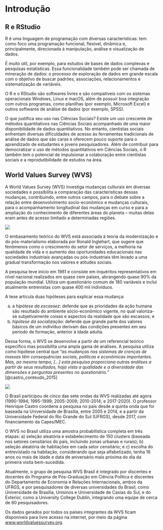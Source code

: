 # Introdução {#intro}

## R e RStudio

R é uma linguagem de programação com diversas características: tem como foco uma programação funcional, flexível, dinâmica e, principalmente, direcionada à manipulação, análise e visualização de dados.

É muito útil, por exemplo, para estudos de bases de dados complexas e pesquisas estatísticas. Essa funcionalidade também pode ser chamada de mineração de dados: o processo de exploração de dados em grande escala com o objetivo de buscar padrões, associações, relacionamentos e sistematização de variáveis. 

O R e o RStudio são softwares livres e são compatíveis com os sistemas operacionais Windows, Linux e macOS, além de possuir boa integração com outros programas, como planilhas (por exemplo, Microsoft Excel) e outros softwares de análise de dados (por exemplo, SPSS).

O que justifica seu uso nas Ciências Sociais? Existe um uso crescente de métodos quantitativos nas Ciências Sociais acompanhado de uma maior disponibilidade de dados quantitativos. No entanto, cientistas sociais enfrentam diversas dificuldades de acesso às ferramentas tradicionais de análise de dados que são caras e oferecem pouco suporte para o aprendizado de estudantes e jovens pesquisadores. Além de contribuir para democratizar o uso de métodos quantitativos em Ciências Sociais, o R também tem o potencial de impulsionar a colaboração entre cientistas sociais e a reprodutibilidade de estudos na área. 

## World Values Survey (WVS)

A World Values Survey (WVS) investiga mudanças culturais em diversas sociedades e possibilita a comparação das características dessas mudanças, contribuindo, entre outros campos, para o debate sobre a relação entre desenvolvimento socio-econômico e mudanças culturais, para o acompanhamento longitudinal das mudanças em curso e para a ampliação do conhecimento de diferentes áreas do planeta – muitas delas eram antes de acesso limitado a determinadas regiões.

![](img/wvs_asso.jpg)

O embasamento teórico do WVS está associada à teoria da modernização e do pós-materialismo elaborada por Ronald Inglehart, que sugere que fenômenos como o crescimento do setor de serviços, a melhoria na qualidade de vida e o aumento das oportunidades educacionais nas sociedades industriais avançadas ou pós-industriais têm levado a uma gradual transformação nos valores e atitudes sociais.

A pesquisa teve início em 1981 e consiste em inquéritos representativos em nível nacional realizados em quase cem países, abrangendo quase 90% da população mundial. Utiliza um questionário comum de 180 variáveis e inclui atualmente entrevistas com quase 400 mil indivíduos.

A tese articula duas hipóteses para explicar essa mudança:  

a) a *hipótese da escassez*: defende que as prioridades da ação humana são resultado do ambiente sócio-econômico vigente, no qual valoriza-se subjetivamente coisas e aspectos da realidade que são escassos; e  
b) *hipótese da socialização*: defende que grande parte dos valores básicos de um indivíduo derivam das condições presentes em seu período de formação, anterior à idade adulta.

Dessa forma, o WVS se desenvolve a partir de um referencial teórico específico mas possibilita uma ampla gama de análises. A pesquisa utiliza como hipótese central que *“as mudanças nos sistemas de crenças de massas têm consequências sociais, políticas e econômicas importantes*. Mas, ao mesmo tempo, *[...] esta pesquisa proporciona outras análises a partir de seus resultados, haja vista a qualidade e a diversidade das dimensões e perguntas presentes no questionário.”* [@castro_conteudo_2015]



![](img/wvs_logo.png)

O Brasil participou de cinco das sete ondas da WVS realizadas até agora (1990-1994; 1995-1999; 2005-2009; 2010-2014; e 2017-2020). O professor Henrique Castro coordena a pesquisa no país desde a quinta onda que foi baseada na Universidade de Brasília, entre 2005 e 2014, e a partir da Universidade Federal do Rio Grande do Sul (UFRGS), desde 2017, com financiamento da Capes/MEC.

O WVS no Brasil utiliza uma amostra probabilística completa em três etapas: a) seleção aleatória e estabelecimento de 150 clusters (baseada nos setores censitários do país, incluindo zonas urbanas e rurais); b) seleção aleatória de habitações em cada setor censitário; e c) escolha do entrevistado na habitação, considerando que seja alfabetizado, tenha 16 anos ou mais de idade e data de aniversário mais próxima do dia da primeira visita bem-sucedida.

Atualmente, o grupo de pesquisa WVS Brasil é integrado por discentes e docentes do Programa de Pós-Graduação em Ciência Política e discentes do Departamento de Economia e Relações Internacionais, ambos da UFRGS, e por pesquisadores de diversas universidades do Brasil, como Universidade de Brasília, Unisinos e Universidade de Caxias do Sul, e do Exterior, como a University College Dublin, integrando uma equipe de cerca de 60 pesquisadores.

Os dados gerados por todos os países integrantes da WVS ficam disponíveis para livre acesso na internet, por meio da página [www.worldvaluessurvey.org](www.worldvaluessurvey.org).